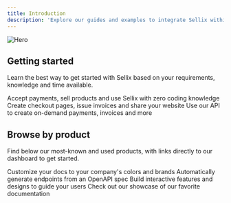 ```yaml
---
title: Introduction
description: 'Explore our guides and examples to integrate Sellix within your Business'
---
```


<img
  className="block"
  src="/images/hero.png"
  alt="Hero"
/>

## Getting started

Learn the best way to get started with Sellix based on your requirements, knowledge and time available.

<CardGroup cols={3}>
  <Card
    title="No-code"
    icon="browser"
    href="https://https://dashboard.sellix.io/settings/security"
  >
    Accept payments, sell products and use Sellix with zero coding knowledge
  </Card>
  <Card
    title="Sellix hosted"
    icon="codepen"
    href="https://mintlify.com/docs/development"
  >
    Create checkout pages, issue invoices and share your website
  </Card>
  <Card
    title="For developers"
    icon="code"
    href="/api-reference"
  >
    Use our API to create on-demand payments, invoices and more
  </Card>
</CardGroup>

## Browse by product

Find below our most-known and used products, with links directly to our dashboard to get started.

<CardGroup cols={2}>
  <Card
    title="Customize Style"
    icon="palette"
    href="https://mintlify.com/docs/settings/global"
  >
    Customize your docs to your company's colors and brands
  </Card>
  <Card
    title="Reference APIs"
    icon="code"
    href="https://mintlify.com/docs/api-playground/openapi"
  >
    Automatically generate endpoints from an OpenAPI spec
  </Card>
  <Card
    title="Add Components"
    icon="screwdriver-wrench"
    href="https://mintlify.com/docs/components/accordion"
  >
    Build interactive features and designs to guide your users
  </Card>
  <Card
    title="Get Inspiration"
    icon="stars"
    href="https://mintlify.com/customers"
  >
    Check out our showcase of our favorite documentation
  </Card>
</CardGroup>
